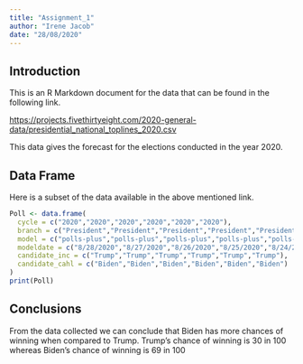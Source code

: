 ---
title: "Assignment_1"
author: "Irene Jacob"
date: "28/08/2020"
---

## Introduction

This is an R Markdown document for the data that can be found in the following link.

<https://projects.fivethirtyeight.com/2020-general-data/presidential_national_toplines_2020.csv>

This data gives the forecast for the elections conducted in the year 2020.

## Data Frame

Here is a subset of the data available in the above mentioned link.

```{r Poll, echo=FALSE}
Poll <- data.frame( 
  cycle = c("2020","2020","2020","2020","2020","2020"),
  branch = c("President","President","President","President","President","President"),
  model = c("polls-plus","polls-plus","polls-plus","polls-plus","polls-plus","polls-plus"),
  modeldate = c("8/28/2020","8/27/2020","8/26/2020","8/25/2020","8/24/2020","8/23/2020"),
  candidate_inc = c("Trump","Trump","Trump","Trump","Trump","Trump"),
  candidate_cahl = c("Biden","Biden","Biden","Biden","Biden","Biden")
)
print(Poll)
```

## Conclusions

From the data collected we can conclude that Biden has more chances of winning when compared to Trump. 
Trump's chance of winning is 30 in 100 whereas Biden's chance of winning is 69 in 100






